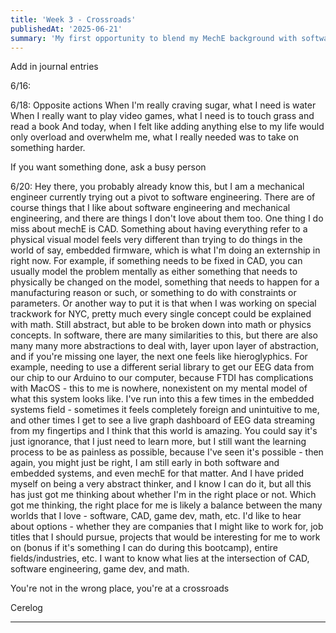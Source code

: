 ```yaml
---
title: 'Week 3 - Crossroads'
publishedAt: '2025-06-21'
summary: 'My first opportunity to blend my MechE background with software'
---
```


Add in journal entries


6/16:


6/18:
Opposite actions
When I'm really craving sugar, what I need is water
When I really want to play video games, what I need is to touch grass and read a book 
And today, when I felt like adding anything else to my life would only overload and overwhelm me, what I really needed was to take on something harder.

If you want something done, ask a busy person



6/20:
Hey there, you probably already know this, but I am a mechanical engineer currently trying out a pivot to software engineering. There are of course things that I like about software engineering and mechanical engineering, and there are things I don't love about them too. One thing I do miss about mechE is CAD. Something about having everything refer to a physical visual model feels very different than trying to do things in the world of say, embedded firmware, which is what I'm doing an externship in right now. For example, if something needs to be fixed in CAD, you can usually model the problem mentally as either something that needs to physically be changed on the model, something that needs to happen for a manufacturing reason or such, or something to do with constraints or parameters. Or another way to put it is that when I was working on special trackwork for NYC, pretty much every single concept could be explained with math. Still abstract, but able to be broken down into math or physics concepts. In software, there are many similarities to this, but there are also many many more abstractions to deal with, layer upon layer of abstraction, and if you're missing one layer, the next one feels like hieroglyphics. For example, needing to use a different serial library to get our EEG data from our chip to our Arduino to our computer, because FTDI has complications with MacOS - this to me is nowhere, nonexistent on my mental model of what this system looks like. I've run into this a few times in the embedded systems field - sometimes it feels completely foreign and unintuitive to me, and other times I get to see a live graph dashboard of EEG data streaming from my fingertips and I think that this world is amazing. You could say it's just ignorance, that I just need to learn more, but I still want the learning process to be as painless as possible, because I've seen it's possible - then again, you might just be right, I am still early in both software and embedded systems, and even mechE for that matter. And I have prided myself on being a very abstract thinker, and I know I can do it, but all this has just got me thinking about whether I'm in the right place or not. Which got me thinking, the right place for me is likely a balance between the many worlds that I love - software, CAD, game dev, math, etc. I'd like to hear about options - whether they are companies that I might like to work for, job titles that I should pursue, projects that would be interesting for me to work on (bonus if it's something I can do during this bootcamp), entire fields/industries, etc.  I want to know what lies at the intersection of CAD, software engineering, game dev, and math. 


You're not in the wrong place, you're at a crossroads


Cerelog

---